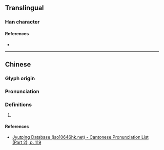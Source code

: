 {{character info/new}}
==Translingual==

===Han character===
{{Han char|rn=64|rad=手|as=14|sn=17|four=57082|canj=QHUO|ids=⿰扌歋}}

====References====
* {{Han ref|kx=0460.120|dkj=12865|hdz=31974.130|uh=64E8|ud=25832|bh=ECED|bd=60653}}

----

==Chinese==
{{zh-forms}}

===Glyph origin===
{{Han etym}}

===Pronunciation===
{{zh-pron
|m=yé
|c=je4
|mc=y
|oc=y
|cat=
}}

===Definitions===
{{zh-hanzi}}

# {{rfdef|lang=zh}}

====References====
* [http://www.iso10646hk.net/jp/document/download.jsp Jyutping Database (iso10646hk.net) - Cantonese Pronunciation List (Part 2), p. 119]